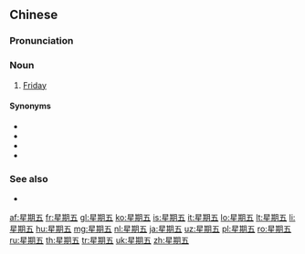 ==Chinese==
{{zh-forms|type=21}}

===Pronunciation===
{{zh-pron
|m=xīng期wǔ
|c=sing1 kei4 ng5
|cat=n
}}

===Noun===
{{zh-noun}}

# [[Friday]]

====Synonyms====
* {{zh-l|週五}}
* {{zh-l|禮拜五}}
* {{zh-l|㈤}}
* {{zh-l|㊄}}

===See also===
* {{list:days of the week/zh}}

{{zh-cat|Days of the week}}

[[af:星期五]]
[[fr:星期五]]
[[gl:星期五]]
[[ko:星期五]]
[[is:星期五]]
[[it:星期五]]
[[lo:星期五]]
[[lt:星期五]]
[[li:星期五]]
[[hu:星期五]]
[[mg:星期五]]
[[nl:星期五]]
[[ja:星期五]]
[[uz:星期五]]
[[pl:星期五]]
[[ro:星期五]]
[[ru:星期五]]
[[th:星期五]]
[[tr:星期五]]
[[uk:星期五]]
[[zh:星期五]]